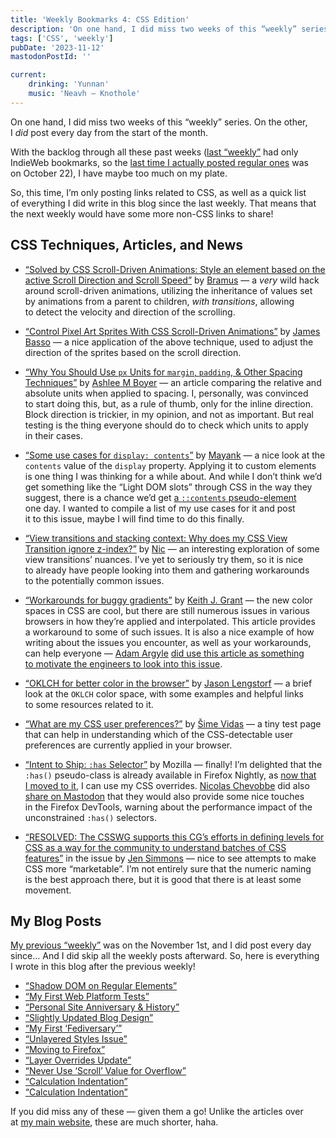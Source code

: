 ```yaml
---
title: 'Weekly Bookmarks 4: CSS Edition'
description: 'On one hand, I did miss two weeks of this “weekly” series. On the other, I did post every day from the start of the month. With the backlog through all these past weeks, I have maybe too much on my plate. So, this time, I’m only posting links related to CSS, as well as a quick list of everything I did write in this blog since the last weekly.'
tags: ['CSS', 'weekly']
pubDate: '2023-11-12'
mastodonPostId: ''

current:
	drinking: 'Yunnan'
	music: 'Neavh — Knothole'
---
```


On one hand, I did miss two weeks of this “weekly” series. On the other, I _did_ post every day from the start of the month.

With the backlog through all these past weeks ([last “weekly”](/weekly-bookmarks-003) had only IndieWeb bookmarks, so the [last time I actually posted regular ones](/weekly-bookmarks-002) was on October 22), I have maybe too much on my plate.

So, this time, I’m only posting links related to CSS, as well as a quick list of everything I did write in this blog since the last weekly. That means that the next weekly would have some more non-CSS links to share!

## CSS Techniques, Articles, and News

- [“Solved by CSS Scroll-Driven Animations: Style an element based on the active Scroll Direction and Scroll Speed”](https://brm.us/css-scroll-detection) by [Bramus](https://www.bram.us/) — a _very_ wild hack around scroll-driven animations, utilizing the inheritance of values set by animations from a parent to children, _with transitions_, allowing to detect the velocity and direction of the scrolling.

- [“Control Pixel Art Sprites With CSS Scroll-Driven Animations”](https://jamesbasoo.com/blog/scroll-driven-pixel-art-sprite/) by [James Basso](https://jamesbasoo.com/) — a nice application of the above technique, used to adjust the direction of the sprites based on the scroll direction.

- [“Why You Should Use `px` Units for `margin`, `padding`, & Other Spacing Techniques”](https://ashleemboyer.com/blog/why-you-should-use-px-units-for-margin-padding-and-other-spacing-techniques) by [Ashlee M Boyer](https://ashleemboyer.com/) — an article comparing the relative and absolute units when applied to spacing. I, personally, was convinced to start doing this, but, as a rule of thumb, only for the inline direction. Block direction is trickier, in my opinion, and not as important. But real testing is the thing everyone should do to check which units to apply in their cases.

- [“Some use cases for `display: contents`”](https://www.mayank.co/blog/use-cases-for-display-contents) by [Mayank](https://www.mayank.co/) — a nice look at the `contents` value of the `display` property. Applying it to custom elements is one thing I was thinking for a while about. And while I don’t think we’d get something like the “Light DOM slots” through CSS in the way they suggest, there is a chance we’d get [a `::contents` pseudo-element](https://github.com/w3c/csswg-drafts/issues/2406) one day. I wanted to compile a list of my use cases for it and post it to this issue, maybe I will find time to do this finally.

- [“View transitions and stacking context: Why does my CSS View Transition ignore z-index?”](https://www.nicchan.me/blog/view-transitions-and-stacking-context/) by [Nic](https://www.nicchan.me/) — an interesting exploration of some view transitions’ nuances. I’ve yet to seriously try them, so it is nice to already have people looking into them and gathering workarounds to the potentially common issues.

- [“Workarounds for buggy gradients”](https://keithjgrant.com/posts/2023/11/problematic-color-gradients-and-workarounds/) by [Keith J. Grant](https://keithjgrant.com/) — the new color spaces in CSS are cool, but there are still numerous issues in various browsers in how they’re applied and interpolated. This article provides a workaround to some of such issues. It is also a nice example of how writing about the issues you encounter, as well as your workarounds, can help everyone — [Adam Argyle](https://nerdy.dev/) [did use this article as something to motivate the engineers to look into this issue](https://front-end.social/@argyleink/111382710954484131).

- [“OKLCH for better color in the browser”](https://www.learnwithjason.dev/blog/oklch-better-color-css-browser) by [Jason Lengstorf](https://jason.energy/) — a brief look at the `OKLCH` color space, with some examples and helpful links to some resources related to it.

- [“What are my CSS user preferences?”](https://simevidas.github.io/css-prefs/) by [Šime Vidas](https://github.com/simevidas) — a tiny test page that can help in understanding which of the CSS-detectable user preferences are currently applied in your browser.

- [“Intent to Ship: `:has` Selector”](https://groups.google.com/a/mozilla.org/g/dev-platform/c/oacuvZ2_hLg/m/4o28pFLkAwAJ) by Mozilla — finally! I’m delighted that the `:has()` pseudo-class is already available in Firefox Nightly, as [now that I moved to it](/moving-to-firefox), I can use my CSS overrides. [Nicolas Chevobbe](https://nicolaschevobbe.com/) did also [share on Mastodon](https://front-end.social/@nicolaschevobbe@mozilla.social/111330044743627218) that they would also provide some nice touches in the Firefox DevTools, warning about the performance impact of the unconstrained `:has()` selectors.

 - [“RESOLVED: The CSSWG supports this CG’s efforts in defining levels for CSS as a way for the community to understand batches of CSS features”](https://github.com/w3c/csswg-drafts/issues/4770#issuecomment-1802342332) in the issue by [Jen Simmons](https://jensimmons.com/) — nice to see attempts to make CSS more “marketable”. I’m not entirely sure that the numeric naming is the best approach there, but it is good that there is at least some movement.

## My Blog Posts

[My previous “weekly”](/weekly-bookmarks-003) was on the November 1st, and I did post every day since… And I did skip all the weekly posts afterward. So, here is everything I wrote in this blog after the previous weekly!

- [“Shadow DOM on Regular Elements”](/shadows-separately)
- [“My First Web Platform Tests”](/my-first-web-platform-tests)
- [“Personal Site Anniversary & History”](/personal-site-anniversary)
- [“Slightly Updated Blog Design”](/slightly-updated-blog-design)
- [“My First ‘Fediversary’”](/first-fediversary)
- [“Unlayered Styles Issue”](/unlayered-styles-issue)
- [“Moving to Firefox”](/moving-to-firefox)
- [“Layer Overrides Update”](/layer-overrides-update)
- [“Never Use ‘Scroll’ Value for Overflow”](/never-use-overflow-scroll)
- [“Calculation Indentation”](/calc-indent)
- [“Calculation Indentation”](/calc-indent)

If you did miss any of these — given them a go! Unlike the articles over at [my main website](https://kizu.dev/), these are much shorter, haha.
